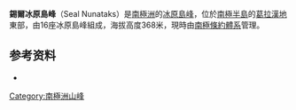 {{Infobox mountain
| name = 錫爾冰原島峰
| elevation_m = 368
| elevation_ref = Murdoch Nunatak {{sfn|Hole|1990|p=151}}
| map = Antarctica
| coordinates = {{coord|65|07|30|S|60|00|00|W|display=inline,title|notes={{sfn|Hole|1990|p=152}}}}
| type = [[火山|火山]]口
}}
'''錫爾冰原島峰'''（Seal Nunataks）是[[南極洲|南極洲]]的[[冰原島峰|冰原島峰]]，位於[[南極半島|南極半島]]的[[葛拉漢地|葛拉漢地]]東部，由16座冰原島峰組成，海拔高度368米，現時由[[南極條約體系|南極條約體系]]管理。

==参考资料==
{{refs}}
{{refbegin}}
* {{Cite journal|last=Hole|first=M. J.|date=1990-02-01|title=Geochemical evolution of Pliocene-Recent post-subduction alkalic basalts from Seal Nunataks, Antarctic Peninsula|url=https://archive.org/details/sim_journal-of-volcanology-and-geothermal-research_1990-02_40_2/page/149|journal=Journal of Volcanology and Geothermal Research|volume=40|issue=2|pages=149–167|doi=10.1016/0377-0273(90)90118-Y|ref=harv}}
{{refend}}

{{Antarctica-geo-stub}}
[[Category:南極洲山峰|Category:南極洲山峰]]